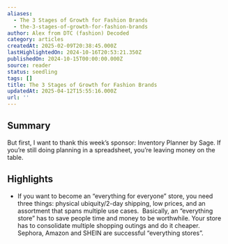 ```yaml
---
aliases:
  - The 3 Stages of Growth for Fashion Brands
  - the-3-stages-of-growth-for-fashion-brands
author: Alex from DTC (fashion) Decoded
category: articles
createdAt: 2025-02-09T20:38:45.000Z
lastHighlightedOn: 2024-10-16T20:53:21.350Z
publishedOn: 2024-10-15T00:00:00.000Z
source: reader
status: seedling
tags: []
title: The 3 Stages of Growth for Fashion Brands
updatedAt: 2025-04-12T15:55:16.000Z
url: ''
---
```

## Summary

But first, I want to thank this week’s sponsor: Inventory Planner by Sage. If you’re still doing planning in a spreadsheet, you’re leaving money on the table.

## Highlights

- If you want to become an “everything for everyone” store, you need three things: physical ubiquity/2-day shipping, low prices, and an assortment that spans multiple use cases.
  ​
  Basically, an “everything store” has to save people time and money to be worthwhile. Your store has to consolidate multiple shopping outings and do it cheaper. Sephora, Amazon and SHEIN are successful “everything stores”.

